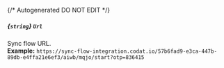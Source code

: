 {/* Autogenerated DO NOT EDIT  */}
##### *{`string`}* `Url`
Sync flow URL.
<br/>
**Example:** `https://sync-flow-integration.codat.io/57b6fad9-e3ca-447b-89db-e4ffa21e6ef3/aiwb/mqjo/start?otp=836415`


